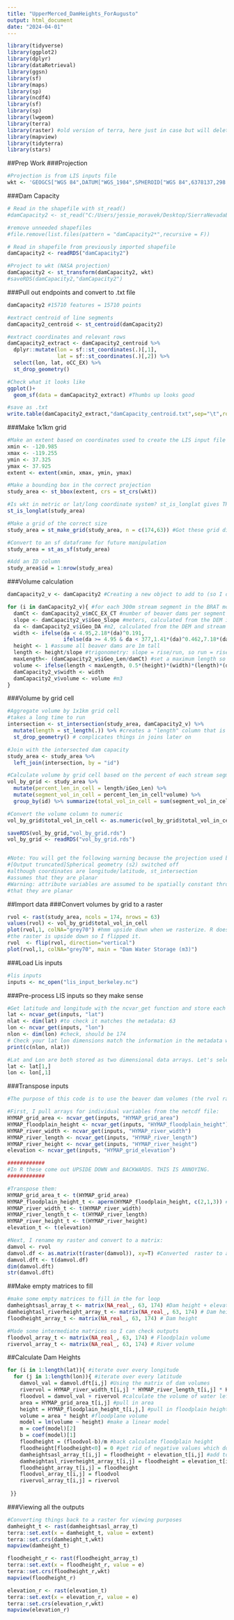 ```yaml
---
title: "UpperMerced_DamHeights_ForAugusto"
output: html_document
date: "2024-04-01"
---
```

```r
library(tidyverse)
library(ggplot2)
library(dplyr)
library(dataRetrieval)
library(ggsn)
library(sf)
library(maps)
library(sp)
library(ncdf4)
library(sf)
library(sp)
library(lwgeom)
library(terra)
library(raster) #old version of terra, here just in case but will delete
library(mapview)
library(tidyterra)
library(stars)
```

##Prep Work
###Projection
```r
#Projection is from LIS inputs file 
wkt <- 'GEOGCS["WGS 84",DATUM["WGS_1984",SPHEROID["WGS 84",6378137,298.257223563,AUTHORITY["EPSG","7030"]],AUTHORITY["EPSG","6326"]],PRIMEM["Greenwich",0,AUTHORITY["EPSG","8901"]],UNIT["degree",0.0174532925199433,AUTHORITY["EPSG","9122"]],AXIS["Latitude",NORTH],AXIS["Longitude",EAST],AUTHORITY["EPSG","4326"]]'
```

###Dam Capacity
```r
# Read in the shapefile with st_read()
#damCapacity2 <- st_read("C:/Users/jessie_moravek/Desktop/SierraNevadaBeavers/DamCapacity2.shp")

#remove unneeded shapefiles
#file.remove(list.files(pattern = "damCapacity2*",recursive = F))

# Read in shapefile from previously imported shapefile
damCapacity2 <- readRDS("damCapacity2")

#Project to wkt (NASA projection)
damCapacity2 <- st_transform(damCapacity2, wkt)
#saveRDS(damCapacity2,"damCapacity2")
```

###Pull out endpoints and convert to .txt file
```r
damCapacity2 #15710 features = 15710 points 

#extract centroid of line segments
damCapacity2_centroid <- st_centroid(damCapacity2) 

#extract coordinates and relevant rows
damCapacity2_extract <- damCapacity2_centroid %>%
  dplyr::mutate(lon = sf::st_coordinates(.)[,1],
                lat = sf::st_coordinates(.)[,2]) %>%
  select(lon, lat, oCC_EX) %>%
  st_drop_geometry()

#Check what it looks like
ggplot()+
  geom_sf(data = damCapacity2_extract) #Thumbs up looks good 

#save as .txt
write.table(damCapacity2_extract,"damCapacity_centroid.txt",sep="\t",row.names=FALSE, col.names=TRUE)

```


###Make  1x1km grid
```r
#Make an extent based on coordinates used to create the LIS input file
xmin <- -120.985
xmax <- -119.255
ymin <- 37.325
ymax <- 37.925
extent <- extent(xmin, xmax, ymin, ymax)

#Make a bounding box in the correct projection
study_area <- st_bbox(extent, crs = st_crs(wkt))

#Is wkt in metric or lat/long coordinate system? st_is_longlat gives TRUE, so it is NOT in metric. This means making a grid is slightly less straightforward. 
st_is_longlat(study_area)

#Make a grid of the correct size
study_area = st_make_grid(study_area, n = c(174,63)) #Got these grid dimensions from the spinup run using the "extent" coordinates, so this exactly matches the dimensions of the nc file from LIS

#Convert to an sf dataframe for future manipulation
study_area = st_as_sf(study_area)

#Add an ID column
study_area$id = 1:nrow(study_area)
```


###Volume calculation
```r
damCapacity2_v <- damCapacity2 #Creating a new object to add to (so I don't mess up the original)

for (i in damCapacity2_v){ #for each 300m stream segment in the BRAT model output shapefile
  damCt <- damCapacity2_v$mCC_EX_CT #number of beaver dams per segment (calculated based on dam density and segment length, # of beaver dams is the column mCC_EX_CT in the attribute table)
  slope <- damCapacity2_v$iGeo_Slope #meters, calculated from the DEM inputs to the BRAT model
  da <- damCapacity2_v$iGeo_DA #m2, calculated from the DEM and stream network inputs to the BRAT model
  width <- ifelse(da < 4.95,2.18*(da)^0.191,
                  ifelse(da >= 4.95 & da < 377,1.41*(da)^0.462,7.18*(da)^0.183)) #based on Scamardo et al. 2022; using regional regressional equations for width from Wilkerson et al. 2014
  height <- 1 #assume all beaver dams are 1m tall
  length <- height/slope #trigonometry: slope = rise/run, so run = rise/slope
  maxLength<- (damCapacity2_v$iGeo_Len/damCt) #set a maximum length so that we can change volume calculations if there are so many dams that the ponds all run together
  volume <- ifelse(length < maxLength, 0.5*(height)*(width)*(length)*(damCt),(height)*(width)*(maxLength)*(damCt)) #volume of triangular prism
  damCapacity2_v$width <- width
  damCapacity2_v$volume <- volume #m3
} 

```

###Volume by grid cell
```r
#Aggregate volume by 1x1km grid cell
#takes a long time to run 
intersection <- st_intersection(study_area, damCapacity2_v) %>% 
  mutate(length = st_length(.)) %>% #creates a "length" column that is the length of that particular segment in the grid cell from the "id" column
  st_drop_geometry() # complicates things in joins later on

#Join with the intersected dam capacity 
study_area <- study_area %>% 
  left_join(intersection, by = "id")

#Calculate volume by grid cell based on the percent of each stream segment that is in each grid cell
vol_by_grid <- study_area %>% 
  mutate(percent_len_in_cell = length/iGeo_Len) %>% 
  mutate(segment_vol_in_cell = percent_len_in_cell*volume) %>% 
  group_by(id) %>% summarize(total_vol_in_cell = sum(segment_vol_in_cell))

#Convert the volume column to numeric
vol_by_grid$total_vol_in_cell <- as.numeric(vol_by_grid$total_vol_in_cell) #convert volume col to numeric

saveRDS(vol_by_grid,"vol_by_grid.rds")
vol_by_grid <- readRDS("vol_by_grid.rds")


#Note: You will get the following warning because the projection used by LIS is NOT a metric projection:
#[Output truncated]Spherical geometry (s2) switched off
#although coordinates are longitude/latitude, st_intersection
#assumes that they are planar
#Warning: attribute variables are assumed to be spatially constant throughout all geometriesalthough coordinates are longitude/latitude, st_union assumes
#that they are planar
```

##Import data
###Convert volumes by grid to a raster 
```r
rvol <- rast(study_area, ncols = 174, nrows = 63)
values(rvol) <- vol_by_grid$total_vol_in_cell 
plot(rvol,1, colNA="grey70") #hmm upside down when we rasterize. R doesn't handle rasters well.
#the raster is upside down so I flipped it. 
rvol  <- flip(rvol, direction="vertical")
plot(rvol,1, colNA="grey70", main = "Dam Water Storage (m3)")
```
###Load Lis inputs 
```r
#lis inputs
inputs <- nc_open("lis_input_berkeley.nc")
```

###Pre-process LIS inputs so they make sense
```r
#Get latitude and longitude with the ncvar_get function and store each into their own object:
lat <- ncvar_get(inputs, "lat")
nlat <- dim(lat) #to check it matches the metadata: 63
lon <- ncvar_get(inputs, "lon")
nlon <- dim(lon) #check, should be 174
# Check your lat lon dimensions match the information in the metadata we explored before:
print(c(nlon, nlat))

#Lat and Lon are both stored as two dimensional data arrays. Let's select just the unique lats and longs from those arrays: 
lat <- lat[1,]
lon <- lon[,1]
```

###Transpose inputs
```r
#The purpose of this code is to use the beaver dam volumes (the rvol raster from above) along with riverbed geometry (river height, width, length, floodplain height) for each grid cell to back-calculate the height a beaver dam would need to be to store the  appropriate volume of water. Then we gotta add that height to elevation to get total elevation of dam above sea level. 

#First, I pull arrays for individual variables from the netcdf file: 
HYMAP_grid_area <- ncvar_get(inputs, "HYMAP_grid_area")
HYMAP_floodplain_height <- ncvar_get(inputs, "HYMAP_floodplain_height")
HYMAP_river_width <- ncvar_get(inputs, "HYMAP_river_width")
HYMAP_river_length <- ncvar_get(inputs, "HYMAP_river_length")
HYMAP_river_height <- ncvar_get(inputs, "HYMAP_river_height")
elevation <- ncvar_get(inputs, "HYMAP_grid_elevation")

############
#In R these come out UPSIDE DOWN and BACKWARDS. THIS IS ANNOYING. 
############

#Transpose them:
HYMAP_grid_area_t <- t(HYMAP_grid_area)
HYMAP_floodplain_height_t <- aperm(HYMAP_floodplain_height, c(2,1,3)) #transposing 3D matrix
HYMAP_river_width_t <- t(HYMAP_river_width)
HYMAP_river_length_t <- t(HYMAP_river_length)
HYMAP_river_height_t <- t(HYMAP_river_height)
elevation_t <- t(elevation)

#Next, I rename my raster and convert to a matrix: 
damvol <- rvol
damvol.df <- as.matrix(t(raster(damvol)), xy=T) #Converted  raster to a matrix
damvol.dft <- t(damvol.df)
dim(damvol.dft)
str(damvol.dft)
```

##Make empty matrices to fill
```r
#make some empty matrices to fill in the for loop 
damheightsasl_array_t <- matrix(NA_real_, 63, 174) #Dam height + elevation asl
damheightasl_riverheight_array_t <- matrix(NA_real_, 63, 174) # Dam height + elevation asl + river depth
floodheight_array_t <- matrix(NA_real_, 63, 174) # Dam height 

#Made some intermediate matrices so I can check outputs
floodvol_array_t <- matrix(NA_real_, 63, 174) # Floodplain volume 
rivervol_array_t <- matrix(NA_real_, 63, 174) # River volume 
```


##Calculate Dam Heights
```r
for (i in 1:length(lat)){ #iterate over every longitude
  for (j in 1:length(lon)){ #iterate over every latitude
    damvol_val = damvol.dft[i,j] #Using the matrix of dam volumes
    rivervol = HYMAP_river_width_t[i,j] * HYMAP_river_length_t[i,j] * HYMAP_river_height_t[i,j] #calculate the volume of the river in that particular cell (width*length*height)
    floodvol = damvol_val + rivervol #calculate the volume of water left in the floodplain                
    area = HYMAP_grid_area_t[i,j] #pull in area
    height = HYMAP_floodplain_height_t[i,j,] #pull in floodplain height, which is a 3 dim variable 
    volume = area * height #floodplane volume 
    model = lm(volume ~ height) #make a linear model
    m = coef(model)[2]
    b = coef(model)[1]
    floodheight = (floodvol-b)/m #back calculate floodplain height
    floodheight[floodheight<0] = 0 #get rid of negative values which don't make physical sense
    damheightsasl_array_t[i,j] = floodheight + elevation_t[i,j] #add to the elevation variable 
    damheightasl_riverheight_array_t[i,j] = floodheight = elevation_t[i,j] + HYMAP_river_height_t[i,j]
    floodheight_array_t[i,j] = floodheight
    floodvol_array_t[i,j] = floodvol
    rivervol_array_t[i,j] = rivervol
    
 }} 
```

###Viewing all the outputs
```r
#Converting things back to a raster for viewing purposes 
damheight_t <- rast(damheightsasl_array_t)
terra::set.ext(x = damheight_t, value = extent)
terra::set.crs(damheight_t,wkt)
mapview(damheight_t)

floodheight_r <- rast(floodheight_array_t)
terra::set.ext(x = floodheight_r, value = e)
terra::set.crs(floodheight_r,wkt)
mapview(floodheight_r)

elevation_r <- rast(elevation_t)
terra::set.ext(x = elevation_r, value = e)
terra::set.crs(elevation_r,wkt)
mapview(elevation_r)
```